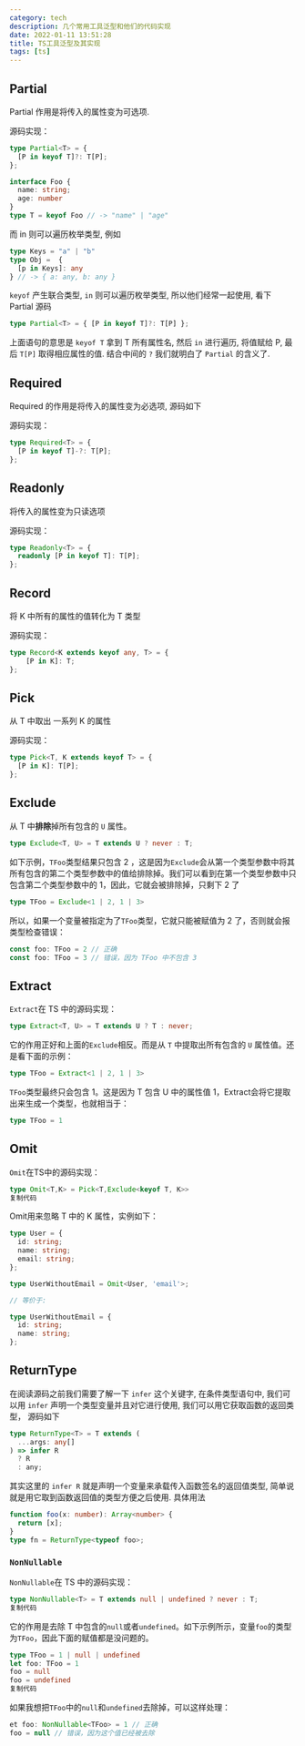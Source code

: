 ```yaml
---
category: tech
description: 几个常用工具泛型和他们的代码实现
date: 2022-01-11 13:51:28
title: TS工具泛型及其实现
tags: [ts]
---
```


## Partial

Partial 作用是将传入的属性变为可选项.

源码实现：

```ts
type Partial<T> = {
  [P in keyof T]?: T[P];
};
```

```ts
interface Foo {
  name: string;
  age: number
}
type T = keyof Foo // -> "name" | "age"
```

而 in 则可以遍历枚举类型, 例如

```ts
type Keys = "a" | "b"
type Obj =  {
  [p in Keys]: any
} // -> { a: any, b: any }
```

`keyof` 产生联合类型, `in` 则可以遍历枚举类型, 所以他们经常一起使用, 看下 Partial 源码

```ts
type Partial<T> = { [P in keyof T]?: T[P] };
```

上面语句的意思是 `keyof T` 拿到 T 所有属性名, 然后 `in` 进行遍历, 将值赋给 P, 最后 `T[P]` 取得相应属性的值.
结合中间的 `?` 我们就明白了 `Partial` 的含义了.

## Required

Required 的作用是将传入的属性变为必选项, 源码如下

源码实现：

```ts
type Required<T> = {
  [P in keyof T]-?: T[P];
};
```

## Readonly

将传入的属性变为只读选项

源码实现：

```ts
type Readonly<T> = {
  readonly [P in keyof T]: T[P];
};
```

## Record

将 K 中所有的属性的值转化为 T 类型

源码实现：

```ts
type Record<K extends keyof any, T> = {
    [P in K]: T;
};
```

## Pick

从 T 中取出 一系列 K 的属性

源码实现：

```ts
type Pick<T, K extends keyof T> = {
  [P in K]: T[P];
};
```

## Exclude

从 T 中**排除**掉所有包含的 `U` 属性。

```ts
type Exclude<T, U> = T extends U ? never : T;
```

如下示例，`TFoo`类型结果只包含 2 ，这是因为`Exclude`会从第一个类型参数中将其所有包含的第二个类型参数中的值给排除掉。我们可以看到在第一个类型参数中只包含第二个类型参数中的 1，因此，它就会被排除掉，只剩下 2 了

```ts
type TFoo = Exclude<1 | 2, 1 | 3>
```

所以，如果一个变量被指定为了`TFoo`类型，它就只能被赋值为 2 了，否则就会报类型检查错误：

```ts
const foo: TFoo = 2 // 正确
const foo: TFoo = 3 // 错误，因为 TFoo 中不包含 3
```

## Extract

`Extract`在 TS 中的源码实现：

```ts
type Extract<T, U> = T extends U ? T : never;
```

它的作用正好和上面的`Exclude`相反。而是从 `T` 中提取出所有包含的 `U` 属性值。还是看下面的示例：

```ts
type TFoo = Extract<1 | 2, 1 | 3>
```

`TFoo`类型最终只会包含 1。这是因为 T 包含 U 中的属性值 1，Extract会将它提取出来生成一个类型，也就相当于：

```ts
type TFoo = 1
```

## Omit 

`Omit`在TS中的源码实现：

```ts
type Omit<T,K> = Pick<T,Exclude<keyof T, K>>
复制代码
```

Omit用来忽略 T 中的 K 属性，实例如下：

```ts
type User = {
  id: string;
  name: string;
  email: string;
};

type UserWithoutEmail = Omit<User, 'email'>;

// 等价于:

type UserWithoutEmail = {
  id: string;
  name: string;
};
```

## ReturnType

在阅读源码之前我们需要了解一下 `infer` 这个关键字, 在条件类型语句中, 我们可以用 `infer` 声明一个类型变量并且对它进行使用,
我们可以用它获取函数的返回类型， 源码如下

```ts
type ReturnType<T> = T extends (
  ...args: any[]
) => infer R
  ? R
  : any;
```

其实这里的 `infer R` 就是声明一个变量来承载传入函数签名的返回值类型, 简单说就是用它取到函数返回值的类型方便之后使用.
具体用法

```ts
function foo(x: number): Array<number> {
  return [x];
}
type fn = ReturnType<typeof foo>;
```

### `NonNullable`

`NonNullable`在 TS 中的源码实现：

```ts
type NonNullable<T> = T extends null | undefined ? never : T;
复制代码
```

它的作用是去除 T 中包含的`null`或者`undefined`。如下示例所示，变量`foo`的类型为`TFoo`，因此下面的赋值都是没问题的。

```ts
type TFoo = 1 | null | undefined
let foo: TFoo = 1
foo = null
foo = undefined
复制代码
```

如果我想把`TFoo`中的`null`和`undefined`去除掉，可以这样处理：

```ts
et foo: NonNullable<TFoo> = 1 // 正确
foo = null // 错误，因为这个值已经被去除
```
